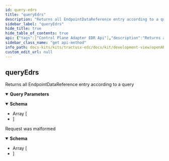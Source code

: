 ```yaml
---
id: query-edrs
title: "queryEdrs"
description: "Returns all EndpointDataReference entry according to a query"
sidebar_label: "queryEdrs"
hide_title: true
hide_table_of_contents: true
api: {"tags":["Control Plane Adapter EDR Api"],"description":"Returns all EndpointDataReference entry according to a query","operationId":"queryEdrs","parameters":[{"name":"assetId","in":"query","required":false,"style":"form","explode":true,"schema":{"type":"string","example":null}},{"name":"agreementId","in":"query","required":false,"style":"form","explode":true,"schema":{"type":"string","example":null}}],"responses":{"200":{"content":{"application/json":{"schema":{"type":"array","example":null,"items":{"type":"object","properties":{"agreementId":{"type":"string","example":null},"assetId":{"type":"string","example":null},"transferProcessId":{"type":"string","example":null}},"example":null,"title":"EndpointDataReferenceEntry"}}}}},"400":{"description":"Request was malformed","content":{"application/json":{"schema":{"type":"array","example":null,"items":{"type":"object","properties":{"invalidValue":{"type":"string","example":null},"message":{"type":"string","example":null},"path":{"type":"string","example":null},"type":{"type":"string","example":null}},"example":null,"title":"ApiErrorDetail"}}}}}},"method":"get","path":"/adapter/edrs","servers":[{"url":"/"}],"info":{"title":"tx-edc-extensions-api","description":"Tractus X Extensions REST API Doc","version":"0.5.0-SNAPSHOT"},"postman":{"name":"query Edrs","description":{"content":"Returns all EndpointDataReference entry according to a query","type":"text/plain"},"url":{"path":["adapter","edrs"],"host":["{{baseUrl}}"],"query":[{"disabled":false,"key":"assetId","value":""},{"disabled":false,"key":"agreementId","value":""}],"variable":[]},"header":[{"key":"Accept","value":"application/json"}],"method":"GET"}}
sidebar_class_name: "get api-method"
info_path: docs-kits/kits/tractusx-edc/docs/kit/development-view/openAPI/tractusx-edc-api/tx-edc-extensions-api
custom_edit_url: null
---
```



## queryEdrs



Returns all EndpointDataReference entry according to a query

<details style={{"marginBottom":"1rem"}} data-collapsed={false} open={true}><summary style={{}}><strong>Query Parameters</strong></summary><div><ul><ParamsItem className={"paramsItem"} param={{"name":"assetId","in":"query","required":false,"style":"form","explode":true,"schema":{"type":"string","example":null}}}></ParamsItem><ParamsItem className={"paramsItem"} param={{"name":"agreementId","in":"query","required":false,"style":"form","explode":true,"schema":{"type":"string","example":null}}}></ParamsItem></ul></div></details><div><ApiTabs><TabItem label={"200"} value={"200"}><div></div><div><MimeTabs schemaType={"response"}><TabItem label={"application/json"} value={"application/json"}><SchemaTabs><TabItem label={"Schema"} value={"Schema"}><details style={{}} data-collapsed={false} open={true}><summary style={{"textAlign":"left"}}><strong>Schema</strong></summary><div style={{"textAlign":"left","marginLeft":"1rem"}}></div><ul style={{"marginLeft":"1rem"}}><li><div style={{"fontSize":"var(--ifm-code-font-size)","opacity":"0.6","marginLeft":"-.5rem","paddingBottom":".5rem"}}>Array [</div></li><SchemaItem collapsible={false} name={"agreementId"} required={false} schemaName={"string"} qualifierMessage={undefined} schema={{"type":"string","example":null}}></SchemaItem><SchemaItem collapsible={false} name={"assetId"} required={false} schemaName={"string"} qualifierMessage={undefined} schema={{"type":"string","example":null}}></SchemaItem><SchemaItem collapsible={false} name={"transferProcessId"} required={false} schemaName={"string"} qualifierMessage={undefined} schema={{"type":"string","example":null}}></SchemaItem><li><div style={{"fontSize":"var(--ifm-code-font-size)","opacity":"0.6","marginLeft":"-.5rem"}}>]</div></li></ul></details></TabItem><TabItem label={"Example (from schema)"} value={"Example (from schema)"}><ResponseSamples responseExample={"null"} language={"json"}></ResponseSamples></TabItem></SchemaTabs></TabItem></MimeTabs></div></TabItem><TabItem label={"400"} value={"400"}><div>

Request was malformed

</div><div><MimeTabs schemaType={"response"}><TabItem label={"application/json"} value={"application/json"}><SchemaTabs><TabItem label={"Schema"} value={"Schema"}><details style={{}} data-collapsed={false} open={true}><summary style={{"textAlign":"left"}}><strong>Schema</strong></summary><div style={{"textAlign":"left","marginLeft":"1rem"}}></div><ul style={{"marginLeft":"1rem"}}><li><div style={{"fontSize":"var(--ifm-code-font-size)","opacity":"0.6","marginLeft":"-.5rem","paddingBottom":".5rem"}}>Array [</div></li><SchemaItem collapsible={false} name={"invalidValue"} required={false} schemaName={"string"} qualifierMessage={undefined} schema={{"type":"string","example":null}}></SchemaItem><SchemaItem collapsible={false} name={"message"} required={false} schemaName={"string"} qualifierMessage={undefined} schema={{"type":"string","example":null}}></SchemaItem><SchemaItem collapsible={false} name={"path"} required={false} schemaName={"string"} qualifierMessage={undefined} schema={{"type":"string","example":null}}></SchemaItem><SchemaItem collapsible={false} name={"type"} required={false} schemaName={"string"} qualifierMessage={undefined} schema={{"type":"string","example":null}}></SchemaItem><li><div style={{"fontSize":"var(--ifm-code-font-size)","opacity":"0.6","marginLeft":"-.5rem"}}>]</div></li></ul></details></TabItem><TabItem label={"Example (from schema)"} value={"Example (from schema)"}><ResponseSamples responseExample={"null"} language={"json"}></ResponseSamples></TabItem></SchemaTabs></TabItem></MimeTabs></div></TabItem></ApiTabs></div>
      